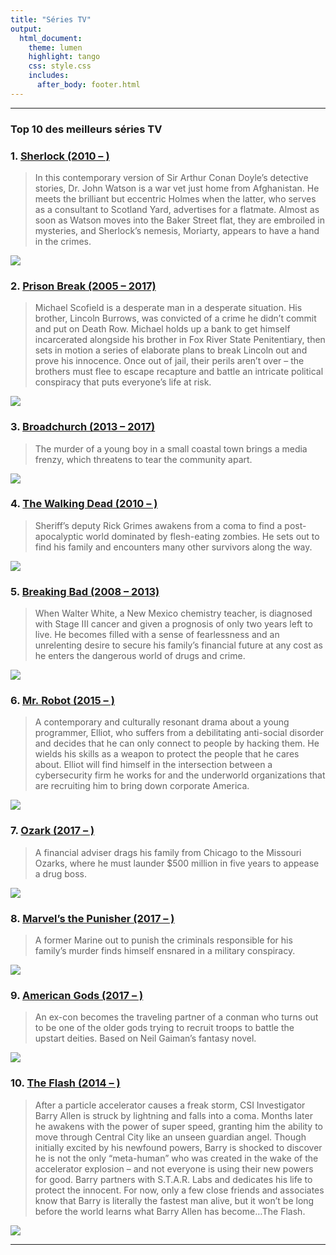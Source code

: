 ```yaml
---
title: "Séries TV"
output:
  html_document:
    theme: lumen
    highlight: tango
    css: style.css
    includes:
      after_body: footer.html
---
```

***

### Top 10 des meilleurs séries TV

### 1. [Sherlock (2010 -- )](https://www.imdb.com/title/tt1475582/)
> In this contemporary version of Sir Arthur Conan Doyle's detective stories, Dr. John Watson is a war vet just home from Afghanistan. He meets the brilliant but eccentric Holmes when the latter, who serves as a consultant to Scotland Yard, advertises for a flatmate. Almost as soon as Watson moves into the Baker Street flat, they are embroiled in mysteries, and Sherlock's nemesis, Moriarty, appears to have a hand in the crimes.

![](images/sherlock.jpg)

### 2. [Prison Break (2005 -- 2017)](https://www.imdb.com/title/tt0455275/)
> Michael Scofield is a desperate man in a desperate situation. His brother, Lincoln Burrows, was convicted of a crime he didn't commit and put on Death Row. Michael holds up a bank to get himself incarcerated alongside his brother in Fox River State Penitentiary, then sets in motion a series of elaborate plans to break Lincoln out and prove his innocence. Once out of jail, their perils aren't over -- the brothers must flee to escape recapture and battle an intricate political conspiracy that puts everyone's life at risk.

![](images/prisonbreak.jpg)

### 3. [Broadchurch (2013 -- 2017)](https://www.imdb.com/title/tt2249364/)
> The murder of a young boy in a small coastal town brings a media frenzy, which threatens to tear the community apart.

![](images/broadchurch.jpg)

### 4. [The Walking Dead (2010 -- )](https://www.imdb.com/title/tt1520211/)
> Sheriff's deputy Rick Grimes awakens from a coma to find a post-apocalyptic world dominated by flesh-eating zombies. He sets out to find his family and encounters many other survivors along the way.

![](images/twd.jpg)

### 5. [Breaking Bad (2008 -- 2013)](https://www.imdb.com/title/tt0903747/)
> When Walter White, a New Mexico chemistry teacher, is diagnosed with Stage III cancer and given a prognosis of only two years left to live. He becomes filled with a sense of fearlessness and an unrelenting desire to secure his family's financial future at any cost as he enters the dangerous world of drugs and crime.

![](images/breakingbad.jpg)

### 6. [Mr. Robot (2015 -- )](https://www.imdb.com/title/tt4158110/)
> A contemporary and culturally resonant drama about a young programmer, Elliot, who suffers from a debilitating anti-social disorder and decides that he can only connect to people by hacking them. He wields his skills as a weapon to protect the people that he cares about. Elliot will find himself in the intersection between a cybersecurity firm he works for and the underworld organizations that are recruiting him to bring down corporate America.

![](images/robot.jpg)

### 7. [Ozark (2017 -- )](https://www.imdb.com/title/tt5071412/)
> A financial adviser drags his family from Chicago to the Missouri Ozarks, where he must launder $500 million in five years to appease a drug boss.

![](images/ozark.jpg)

### 8. [Marvel's the Punisher (2017 -- )](https://www.imdb.com/title/tt5675620/)
> A former Marine out to punish the criminals responsible for his family's murder finds himself ensnared in a military conspiracy.

![](images/punisher.jpg)

### 9. [American Gods (2017 -- )](https://www.imdb.com/title/tt1898069/)
> An ex-con becomes the traveling partner of a conman who turns out to be one of the older gods trying to recruit troops to battle the upstart deities. Based on Neil Gaiman's fantasy novel.

![](images/americangods.jpg)

### 10. [The Flash (2014 -- )](https://www.imdb.com/title/tt3107288/)
> After a particle accelerator causes a freak storm, CSI Investigator Barry Allen is struck by lightning and falls into a coma. Months later he awakens with the power of super speed, granting him the ability to move through Central City like an unseen guardian angel. Though initially excited by his newfound powers, Barry is shocked to discover he is not the only "meta-human" who was created in the wake of the accelerator explosion -- and not everyone is using their new powers for good. Barry partners with S.T.A.R. Labs and dedicates his life to protect the innocent. For now, only a few close friends and associates know that Barry is literally the fastest man alive, but it won't be long before the world learns what Barry Allen has become...The Flash.

![](images/flash.jpg)

***
